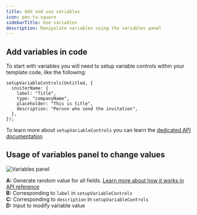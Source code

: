 ```yaml
---
title: Add and use variables
icon: pen-to-square
sidebarTitle: Use variables
description: Manipulate variables using the variables panel
---
```


## Add variables in code

To start with variables you will need to setup variable controls within your template code, like the following:

```tsx
setupVariableControls(Untitled, {
  inviterName: {
    label: "Title",
    type: "companyName",
    placeholder: "This is title",
    description: "Person who send the invitation",
  },
});
```

To learn more about `setupVariableControls` you can learn the [dedicated API documentation](/dedale/api/setup-variable-controls)

## Usage of variables panel to change values

<img
  className="block"
  src="/images/dedale-variable-panel.webp"
  alt="Variables panel"
/>

**A:** Generate random value for all fields. [Learn more about how it works in API reference](/dedale//api/setup-variable-controls)  
**B:** Corresponding to `label` in `setupVariableControls`  
**C:** Corresponding to `description` in `setupVariableControls`  
**D:** Input to modify variable value  
